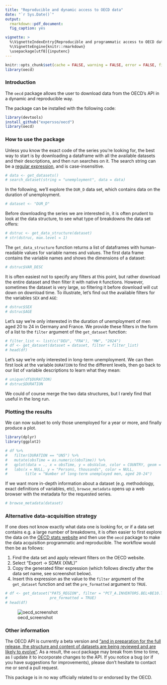 ---
title: "Reproducible and dynamic access to OECD data"
date: "`r Sys.Date()`"
output:
  rmarkdown::pdf_document:
  fig_caption: yes

vignette: >
  %\VignetteIndexEntry{Reproducible and programmatic access to OECD data}
  %\VignetteEngine{knitr::rmarkdown}
  \usepackage[utf8]{inputenc}
---

```{r options, echo=FALSE}
knitr::opts_chunk$set(cache = FALSE, warning = FALSE, error = FALSE, fig.path = "./figures")
library(oecd)
```

### Introduction

The `oecd` package allows the user to download data from the OECD's API in a dynamic 
and reproducible way.

The package can be installed with the following code:

```{r loadLibrary, eval = FALSE}
library(devtools)
install_github("expersso/oecd")
library(oecd)
```

### How to use the package

Unless you know the exact code of the series you're looking for, the best way to 
start is by downloading a dataframe with all the available datasets and their
descriptions, and then run searches on it. The search string can be a 
[regular expression](http://en.wikipedia.org/wiki/Regular_expression), and is 
case-insensitive.

```{r get_datasets}
# data <- get_datasets()
# search_dataset(string = "unemployment", data = data)
```

In the following, we'll explore the `DUR_D` data set, which contains data on 
the duration of unemployment.

```{r dataset}
# dataset <- "DUR_D"
```

Before downloading the series we are interested in, it is often prudent to look
at the data structure, to see what type of breakdowns the data set offers:

```{r get_data_structure}
# dstruc <- get_data_structure(dataset)
# str(dstruc, max.level = 1)
```

The `get_data_structure` function returns a list of dataframes with human-readable
values for variable names and values. The first data frame contains the variable 
names and shows the dimensions of a dataset:

```{r show_var_desc}
# dstruc$VAR_DESC
```

It is often easiest not to specify any filters at this point, but rather download
the entire dataset and then filter it with native `R` functions. However, sometimes
the dataset is very large, so filtering it before download will cut down on download
time. To illustrate, let's find out the available filters for the variables `SEX` 
and `AGE`:

```{r breakdowns}
# dstruc$SEX
# dstruc$AGE
```

Let's say we're only interested in the duration of unemployment of men aged 
20 to 24 in Germany and France. We provide these filters in the form of a list to 
the `filter` argument of the `get_dataset` function:

```{r get_dataset}
# filter_list <- list(c("DEU", "FRA"), "MW", "2024")
# df <- get_dataset(dataset = dataset, filter = filter_list)
# head(df)
```

Let's say we're only interested in long-term unemployment. We can then first look
at the variable `DURATION` to find the different levels, then go back to our list 
of variable descriptions to learn what they mean:

```{r duration}
# unique(df$DURATION)
# dstruc$DURATION
```

We could of course merge the two data structures, but I rarely find that useful
in the long run.

### Plotting the results

We can now subset to only those unemployed for a year or more, and finally produce a plot.

```{r plot, cache = FALSE, fig.width = 7, fig.height = 4, fig.cap = "Unemployment rates of foreign- and native-born populations"}
library(dplyr)
library(ggplot2)

# df %>% 
#   filter(DURATION == "UN5") %>% 
#   mutate(obsTime = as.numeric(obsTime)) %>% 
#   qplot(data = ., x = obsTime, y = obsValue, color = COUNTRY, geom = "line") +
#   labs(x = NULL, y = "Persons, thousands", color = NULL,
#        title = "Number of long-term unemployed men, aged 20-24")
```

If we want more in-depth information about a dataset (e.g. methodology, exact
definitions of variables, etc), `browse_metadata` opens up a web
browser with the metadata for the requested series.

```{r browse_metadata, eval = FALSE}
# browse_metadata(dataset)
```

### Alternative data-acquisition strategy

If one does not know exactly what data one is looking for, or if a data set 
contains e.g. a large number of breakdowns, it is often easier to first explore 
the data on the [OECD stats website](http://stats.oecd.org) and then use the `oecd`
package to make the data acquisition programmatic and reproducible. The workflow
would then be as follows:

1. Find the data set and apply relevant filters on the OECD website.
1. Select "Export -> SDMX (XML)"
1. Copy the generated filter expression (which follows directly after the data set name, 
see screenshot below).
1. Insert this expression as the value to the `filter` argument of the `get_dataset` 
function and set the `pre_formatted` argument to `TRUE`.

```{r example}
# df <- get_dataset("PATS_REGION", filter = "PCT_A.INVENTORS.BEL+BE10.TOTAL+BIOTECH", 
#                   pre_formatted = TRUE)
# head(df)
```

![oecd_screenshot](figures/oecd.png)

### Other information

The OECD API is currently a beta version and ["and in preparation for the full release, the structure and content of datasets are being reviewed and are likely to evolve"](http://stats.oecd.org/OpenDataAPI/index.htm). As a result, 
the `oecd` package may break from time to time, as I update it to incorporate 
changes to the API. If you notice a bug (or if you have suggestions for 
improvements), please don't hesitate to contact me or send a pull request.

This package is in no way officially related to or endorsed by the OECD.